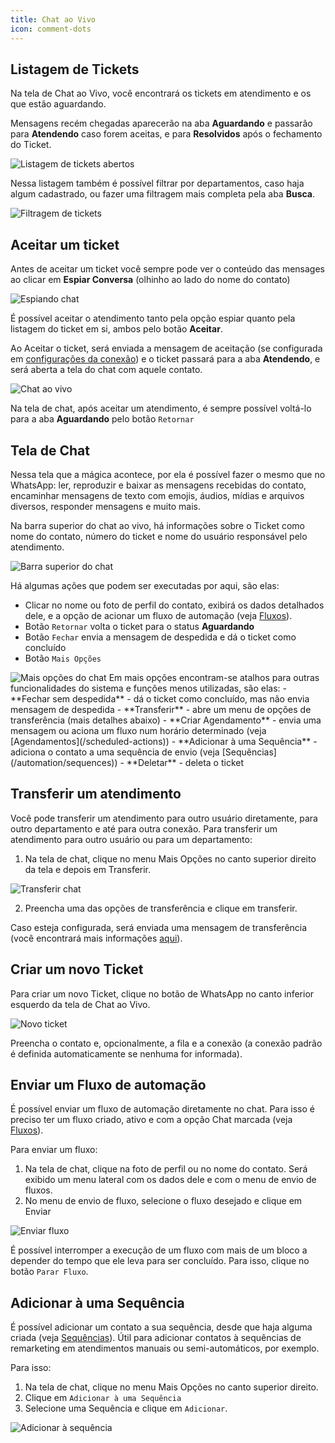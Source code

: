 ```yaml
---
title: Chat ao Vivo
icon: comment-dots
---
```


## Listagem de Tickets

Na tela de Chat ao Vivo, você encontrará os tickets em atendimento e os que estão aguardando.

Mensagens recém chegadas aparecerão na aba **Aguardando** e passarão para **Atendendo** caso forem aceitas, e para **Resolvidos** após o fechamento do Ticket.

<Frame>
    <img
        src="/images/customer-service/open-ticket.png"
        alt="Listagem de tickets abertos"
        className="rounded-lg"
    />
</Frame>

Nessa listagem também é possível filtrar por departamentos, caso haja algum cadastrado, ou fazer uma filtragem mais completa pela aba **Busca**.

<Frame>
    <img
        src="/images/customer-service/chat-filter.png"
        alt="Filtragem de tickets"
        className="rounded-lg"
    />
</Frame>

## Aceitar um ticket

Antes de aceitar um ticket você sempre pode ver o conteúdo das mensages ao clicar em **Espiar Conversa** (olhinho ao lado do nome do contato)

<Frame>
    <img
        src="/images/customer-service/spy-chat.png"
        alt="Espiando chat"
        className="rounded-lg"
    />
</Frame>

É possível aceitar o atendimento tanto pela opção espiar quanto pela listagem do ticket em si, ambos pelo botão **Aceitar**.

Ao Aceitar o ticket, será enviada a mensagem de aceitação (se configurada em [configurações da conexão](/definitions/connections#configuracoes-opcionais)) e o ticket passará para a aba **Atendendo**, e será aberta a tela do chat com aquele contato.

<Frame>
    <img
        src="/images/customer-service/live-chat.png"
        alt="Chat ao vivo"
        className="rounded-lg"
    />
</Frame>

<Note>Na tela de chat, após aceitar um atendimento, é sempre possível voltá-lo para a aba **Aguardando** pelo botão `Retornar`</Note>

## Tela de Chat

Nessa tela que a mágica acontece, por ela é possível fazer o mesmo que no WhatsApp: ler, reproduzir e baixar as mensagens recebidas do contato, encaminhar mensagens de texto com emojis, áudios, mídias e arquivos diversos, responder mensagens e muito mais.

Na barra superior do chat ao vivo, há informações sobre o Ticket como nome do contato, número do ticket e nome do usuário responsável pelo atendimento.
<Frame>
    <img
        src="/images/customer-service/chat-topbar.png"
        alt="Barra superior do chat"
        className="rounded-lg"
    />
</Frame>

Há algumas ações que podem ser executadas por aqui, são elas:
- Clicar no nome ou foto de perfil do contato, exibirá os dados detalhados dele, e a opção de acionar um fluxo de automação (veja [Fluxos](/automation/introduction)).
- Botão `Retornar` volta o ticket para o status **Aguardando**
- Botão `Fechar` envia a mensagem de despedida e dá o ticket como concluído
- Botão `Mais Opções`

<Frame>
    <img
        src="/images/customer-service/chat-context-menu.png"
        alt="Mais opções do chat"
        className="rounded-lg"
    />

</Frame>
Em mais opções encontram-se atalhos para outras funcionalidades do sistema e funções menos utilizadas, são elas:
- **Fechar sem despedida** - dá o ticket como concluído, mas não envia mensagem de despedida
- **Transferir** - abre um menu de opções de transferência (mais detalhes abaixo)
- **Criar Agendamento** - envia uma mensagem ou aciona um fluxo num horário determinado (veja [Agendamentos](/scheduled-actions))
- **Adicionar à uma Sequência** - adiciona o contato a uma sequência de envio (veja [Sequências](/automation/sequences))
- **Deletar** - deleta o ticket

## Transferir um atendimento

Você pode transferir um atendimento para outro usuário diretamente, para outro departamento e até para outra conexão.
Para transferir um atendimento para outro usuário ou para um departamento:

1. Na tela de chat, clique no menu Mais Opções no canto superior direito da tela e depois em Transferir.

<Frame>
    <img
        src="/images/customer-service/transfer-chat.png"
        alt="Transferir chat"
        className="rounded-lg"
    />
</Frame>

2. Preencha uma das opções de transferência e clique em transferir.

Caso esteja configurada, será enviada uma mensagem de transferência (você encontrará mais informações [aqui](/definitions/connections#configuracoes-opcionais)).

## Criar um novo Ticket

Para criar um novo Ticket, clique no botão de WhatsApp no canto inferior esquerdo da tela de Chat ao Vivo.

<Frame>
    <img
        src="/images/customer-service/new-ticket.png"
        alt="Novo ticket"
        className="rounded-lg"
    />
</Frame>

Preencha o contato e, opcionalmente, a fila e a conexão (a conexão padrão é definida automaticamente se nenhuma for informada).

## Enviar um Fluxo de automação

É possível enviar um fluxo de automação diretamente no chat. Para isso é preciso ter um fluxo criado, ativo e com a opção Chat marcada (veja [Fluxos](/automation/introduction)).

Para enviar um fluxo:

1. Na tela de chat, clique na foto de perfil ou no nome do contato. Será exibido um menu lateral com os dados dele e com o menu de envio de fluxos.
1. No menu de envio de fluxo, selecione o fluxo desejado e clique em Enviar

<Frame>
    <img
        src="/images/customer-service/chat-flow.png"
        alt="Enviar fluxo"
        className="rounded-lg"
    />
</Frame>

É possível interromper a execução de um fluxo com mais de um bloco a depender do tempo que ele leva para ser concluído. Para isso, clique no botão `Parar Fluxo`.

## Adicionar à uma Sequência

É possível adicionar um contato a sua sequência, desde que haja alguma criada (veja [Sequências](/automation/sequences)). Útil para adicionar contatos à sequências de remarketing em atendimentos manuais ou semi-automáticos, por exemplo.

Para isso:

1. Na tela de chat, clique no menu Mais Opções no canto superior direito.
1. Clique em `Adicionar à uma Sequência`
1. Selecione uma Sequência e clique em `Adicionar`.

<Frame>
    <img
        src="/images/customer-service/add-to-sequence.png"
        alt="Adicionar à sequência"
        className="rounded-lg"
    />
</Frame>